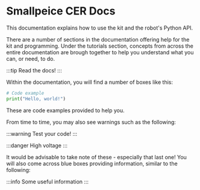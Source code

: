 # Smallpeice CER Docs

This documentation explains how to use the kit and the robot's Python API.

There are a number of sections in the documentation offering help for the kit and programming. Under the tutorials section, concepts from across
the entire documentation are brough together to help you understand what you can, or need, to do.

:::tip
Read the docs!
:::

Within the documentation, you will find a number of boxes like this:

```python
# Code example
print("Hello, world!")
```

These are code examples provided to help you.

From time to time, you may also see warnings such as the following:

:::warning
Test your code!
:::

:::danger
High voltage
:::

It would be advisable to take note of these - especially that last one! You will also come across blue boxes providing information, similar to the following:

:::info
Some useful information
:::

